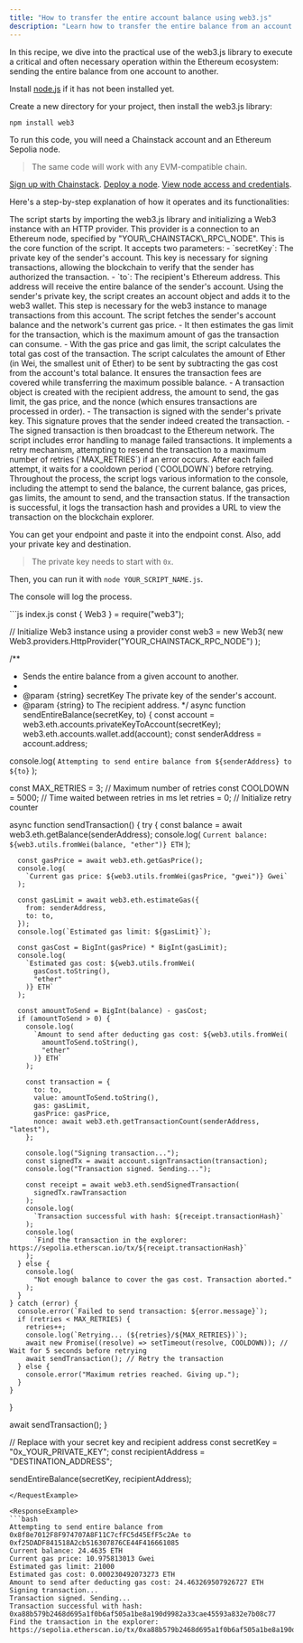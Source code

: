 ```yaml
---
title: "How to transfer the entire account balance using web3.js"
description: "Learn how to transfer the entire balance from an account using web3.js."
---
```


<AccordionGroup>
<Accordion title="Overview">

In this recipe, we dive into the practical use of the web3.js library to execute a critical and often necessary operation within the Ethereum ecosystem: sending the entire balance from one account to another.

</Accordion>

<Accordion title="Environment setup">

Install [node.js](https://nodejs.org/) if it has not been installed yet.

Create a new directory for your project, then install the web3.js library:

`npm install web3`

</Accordion>

<Accordion title="Get your Chainstack endpoint">

To run this code, you will need a Chainstack account and an Ethereum Sepolia node.

> The same code will work with any EVM-compatible chain.

[Sign up with Chainstack](https://console.chainstack.com/user/account/create).
[Deploy a node](https://docs.chainstack.com/docs/manage-your-networks#join-a-public-network).
[View node access and credentials](https://docs.chainstack.com/docs/manage-your-node#view-node-access-and-credentials).

</Accordion>

<Accordion title="The code">

Here's a step-by-step explanation of how it operates and its functionalities:

<Steps>
  <Step title="Initialization">
    The script starts by importing the web3.js library and initializing a Web3 instance with an HTTP provider. This provider is a connection to an Ethereum node, specified by "YOUR\_CHAINSTACK\_RPC\_NODE".
  </Step>
  <Step title="sendEntireBalance Function">
    This is the core function of the script. It accepts two parameters:
	- `secretKey`: The private key of the sender's account. This key is necessary for signing transactions, allowing the blockchain to verify that the sender has authorized the transaction.
	- `to`: The recipient's Ethereum address. This address will receive the entire balance of the sender's account.
  </Step>
  <Step title="Account Setup">
    Using the sender's private key, the script creates an account object and adds it to the web3 wallet. This step is necessary for the web3 instance to manage transactions from this account.
  </Step>
  <Step title="Transaction Preparation">
    The script fetches the sender's account balance and the network's current gas price.
	- It then estimates the gas limit for the transaction, which is the maximum amount of gas the transaction can consume.
	- With the gas price and gas limit, the script calculates the total gas cost of the transaction.
  </Step>
  <Step title="Calculating the Transfer Amount">
    The script calculates the amount of Ether (in Wei, the smallest unit of Ether) to be sent by subtracting the gas cost from the account's total balance. It ensures the transaction fees are covered while transferring the maximum possible balance.
  </Step>
  <Step title="Transaction Signing and Sending">
	- A transaction object is created with the recipient address, the amount to send, the gas limit, the gas price, and the nonce (which ensures transactions are processed in order).
	- The transaction is signed with the sender's private key. This signature proves that the sender indeed created the transaction.
	- The signed transaction is then broadcast to the Ethereum network.
  </Step>
  <Step title="Error Handling and Retries">
    The script includes error handling to manage failed transactions. It implements a retry mechanism, attempting to resend the transaction to a maximum number of retries (`MAX_RETRIES`) if an error occurs. After each failed attempt, it waits for a cooldown period (`COOLDOWN`) before retrying.
  </Step>
  <Step title="Logging">
    Throughout the process, the script logs various information to the console, including the attempt to send the balance, the current balance, gas prices, gas limits, the amount to send, and the transaction status. If the transaction is successful, it logs the transaction hash and provides a URL to view the transaction on the blockchain explorer.
  </Step>
</Steps>

</Accordion>

<Accordion title="Run the code">

You can get your endpoint and paste it into the endpoint const. Also, add your private key and destination.

> The private key needs to start with `0x`.

Then, you can run it with `node YOUR_SCRIPT_NAME.js`.

The console will log the process.

</Accordion>
</AccordionGroup>

<RequestExample>
```js index.js
const { Web3 } = require("web3");

// Initialize Web3 instance using a provider
const web3 = new Web3(
  new Web3.providers.HttpProvider("YOUR_CHAINSTACK_RPC_NODE")
);

/**
 * Sends the entire balance from a given account to another.
 *
 * @param {string} secretKey The private key of the sender's account.
 * @param {string} to The recipient address.
 */
async function sendEntireBalance(secretKey, to) {
  const account = web3.eth.accounts.privateKeyToAccount(secretKey);
  web3.eth.accounts.wallet.add(account);
  const senderAddress = account.address;

  console.log(
    `Attempting to send entire balance from ${senderAddress} to ${to}`
  );

  const MAX_RETRIES = 3; // Maximum number of retries
  const COOLDOWN = 5000; // Time waited between retries in ms
  let retries = 0; // Initialize retry counter

  async function sendTransaction() {
    try {
      const balance = await web3.eth.getBalance(senderAddress);
      console.log(
        `Current balance: ${web3.utils.fromWei(balance, "ether")} ETH`
      );

      const gasPrice = await web3.eth.getGasPrice();
      console.log(
        `Current gas price: ${web3.utils.fromWei(gasPrice, "gwei")} Gwei`
      );

      const gasLimit = await web3.eth.estimateGas({
        from: senderAddress,
        to: to,
      });
      console.log(`Estimated gas limit: ${gasLimit}`);

      const gasCost = BigInt(gasPrice) * BigInt(gasLimit);
      console.log(
        `Estimated gas cost: ${web3.utils.fromWei(
          gasCost.toString(),
          "ether"
        )} ETH`
      );

      const amountToSend = BigInt(balance) - gasCost;
      if (amountToSend > 0) {
        console.log(
          `Amount to send after deducting gas cost: ${web3.utils.fromWei(
            amountToSend.toString(),
            "ether"
          )} ETH`
        );

        const transaction = {
          to: to,
          value: amountToSend.toString(),
          gas: gasLimit,
          gasPrice: gasPrice,
          nonce: await web3.eth.getTransactionCount(senderAddress, "latest"),
        };

        console.log("Signing transaction...");
        const signedTx = await account.signTransaction(transaction);
        console.log("Transaction signed. Sending...");

        const receipt = await web3.eth.sendSignedTransaction(
          signedTx.rawTransaction
        );
        console.log(
          `Transaction successful with hash: ${receipt.transactionHash}`
        );
        console.log(
          `Find the transaction in the explorer: https://sepolia.etherscan.io/tx/${receipt.transactionHash}`
        );
      } else {
        console.log(
          "Not enough balance to cover the gas cost. Transaction aborted."
        );
      }
    } catch (error) {
      console.error(`Failed to send transaction: ${error.message}`);
      if (retries < MAX_RETRIES) {
        retries++;
        console.log(`Retrying... (${retries}/${MAX_RETRIES})`);
        await new Promise((resolve) => setTimeout(resolve, COOLDOWN)); // Wait for 5 seconds before retrying
        await sendTransaction(); // Retry the transaction
      } else {
        console.error("Maximum retries reached. Giving up.");
      }
    }
  }

  await sendTransaction();
}

// Replace with your secret key and recipient address
const secretKey = "0x_YOUR_PRIVATE_KEY";
const recipientAddress = "DESTINATION_ADDRESS";

sendEntireBalance(secretKey, recipientAddress);
```
</RequestExample>

<ResponseExample>
```bash
Attempting to send entire balance from 0x8f8e7012F8F974707A8F11C7cfFC5d45EfF5c2Ae to 0xf25DADF841518A2cb516307876CE44F416661085
Current balance: 24.4635 ETH
Current gas price: 10.975813013 Gwei
Estimated gas limit: 21000
Estimated gas cost: 0.000230492073273 ETH
Amount to send after deducting gas cost: 24.463269507926727 ETH
Signing transaction...
Transaction signed. Sending...
Transaction successful with hash: 0xa88b579b2468d695a1f0b6af505a1be8a190d9982a33cae45593a832e7b08c77
Find the transaction in the explorer: https://sepolia.etherscan.io/tx/0xa88b579b2468d695a1f0b6af505a1be8a190d9982a33cae45593a832e7b08c77
```
</ResponseExample>

